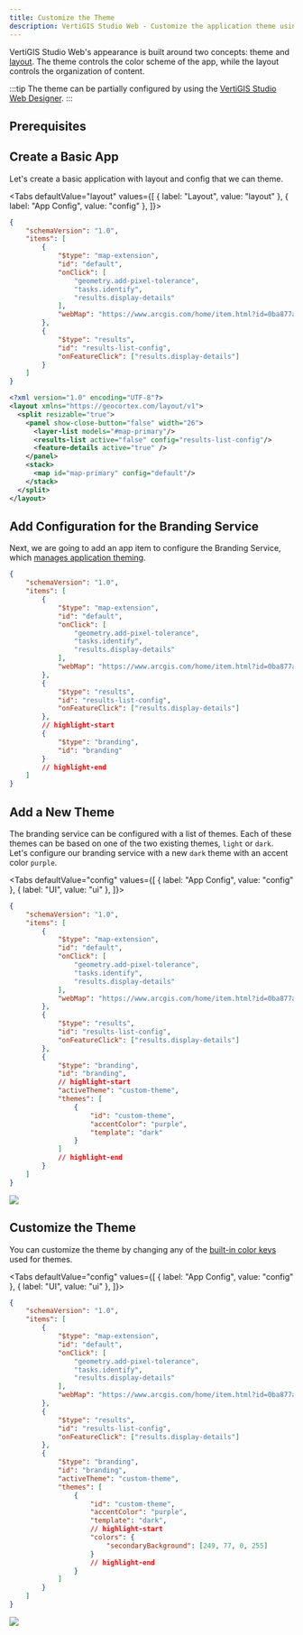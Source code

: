 ```yaml
---
title: Customize the Theme
description: VertiGIS Studio Web - Customize the application theme using app config
---
```



VertiGIS Studio Web's appearance is built around two concepts: theme and [layout](configuration-layout-getting-started.mdx). The theme controls the color scheme of the app, while the layout controls the organization of content.

:::tip
The theme can be partially configured by using the [VertiGIS Studio Web Designer](https://docs.geocortex.com/webviewer/latest/admin-help/Default.htm#gwv/component-settings.htm#branding-settings%3FTocPath%3DConfiguration%7CComponent%2520Settings%7C_____4).
:::

## Prerequisites

<PrereqsLayoutConfigSnippet />

## Create a Basic App

Let's create a basic application with layout and config that we can theme.

<Tabs
  defaultValue="layout"
  values={[
    { label: "Layout", value: "layout" },
    { label: "App Config", value: "config" },
  ]}>
<TabItem value="config">

```json title="app/app.json"
{
    "schemaVersion": "1.0",
    "items": [
        {
            "$type": "map-extension",
            "id": "default",
            "onClick": [
                "geometry.add-pixel-tolerance",
                "tasks.identify",
                "results.display-details"
            ],
            "webMap": "https://www.arcgis.com/home/item.html?id=0ba877a4185448cb832af9a661031e31"
        },
        {
            "$type": "results",
            "id": "results-list-config",
            "onFeatureClick": ["results.display-details"]
        }
    ]
}
```

</TabItem>
<TabItem value="layout">

```xml title="app/layout.xml"
<?xml version="1.0" encoding="UTF-8"?>
<layout xmlns="https://geocortex.com/layout/v1">
  <split resizable="true">
    <panel show-close-button="false" width="26">
      <layer-list models="#map-primary"/>
      <results-list active="false" config="results-list-config"/>
      <feature-details active="true" />
    </panel>
    <stack>
      <map id="map-primary" config="default"/>
    </stack>
  </split>
</layout>
```

</TabItem>
</Tabs>

## Add Configuration for the Branding Service

Next, we are going to add an app item to configure the Branding Service, which [manages application theming](configuration-theme.mdx).

```json title="app/app.json"
{
    "schemaVersion": "1.0",
    "items": [
        {
            "$type": "map-extension",
            "id": "default",
            "onClick": [
                "geometry.add-pixel-tolerance",
                "tasks.identify",
                "results.display-details"
            ],
            "webMap": "https://www.arcgis.com/home/item.html?id=0ba877a4185448cb832af9a661031e31"
        },
        {
            "$type": "results",
            "id": "results-list-config",
            "onFeatureClick": ["results.display-details"]
        },
        // highlight-start
        {
            "$type": "branding",
            "id": "branding"
        }
        // highlight-end
    ]
}
```

## Add a New Theme

The branding service can be configured with a list of themes. Each of these themes can be based on one of the two existing themes, `light` or `dark`. Let's configure our branding service with a new `dark` theme with an accent color `purple`.

<Tabs
  defaultValue="config"
  values={[
    { label: "App Config", value: "config" },
    { label: "UI", value: "ui" },
  ]}>
<TabItem value="config">

```json title="app/app.json"
{
    "schemaVersion": "1.0",
    "items": [
        {
            "$type": "map-extension",
            "id": "default",
            "onClick": [
                "geometry.add-pixel-tolerance",
                "tasks.identify",
                "results.display-details"
            ],
            "webMap": "https://www.arcgis.com/home/item.html?id=0ba877a4185448cb832af9a661031e31"
        },
        {
            "$type": "results",
            "id": "results-list-config",
            "onFeatureClick": ["results.display-details"]
        },
        {
            "$type": "branding",
            "id": "branding",
            // highlight-start
            "activeTheme": "custom-theme",
            "themes": [
                {
                    "id": "custom-theme",
                    "accentColor": "purple",
                    "template": "dark"
                }
            ]
            // highlight-end
        }
    ]
}
```

</TabItem>
<TabItem value="ui">
<img src={useBaseUrl("img/web-customize-theme-purple.png")}/>
</TabItem>
</Tabs>

## Customize the Theme

You can customize the theme by changing any of the [built-in color keys](configuration-theme.mdx#theme-color-reference) used for themes.

<Tabs
  defaultValue="config"
  values={[
    { label: "App Config", value: "config" },
    { label: "UI", value: "ui" },
  ]}>
<TabItem value="config">

```json title="app/app.json"
{
    "schemaVersion": "1.0",
    "items": [
        {
            "$type": "map-extension",
            "id": "default",
            "onClick": [
                "geometry.add-pixel-tolerance",
                "tasks.identify",
                "results.display-details"
            ],
            "webMap": "https://www.arcgis.com/home/item.html?id=0ba877a4185448cb832af9a661031e31"
        },
        {
            "$type": "results",
            "id": "results-list-config",
            "onFeatureClick": ["results.display-details"]
        },
        {
            "$type": "branding",
            "id": "branding",
            "activeTheme": "custom-theme",
            "themes": [
                {
                    "id": "custom-theme",
                    "accentColor": "purple",
                    "template": "dark",
                    // highlight-start
                    "colors": {
                        "secondaryBackground": [249, 77, 0, 255]
                    }
                    // highlight-end
                }
            ]
        }
    ]
}
```

</TabItem>
<TabItem value="ui">
<img src={useBaseUrl("img/web-customize-theme-secondary-background.png")}/>
</TabItem>
</Tabs>
